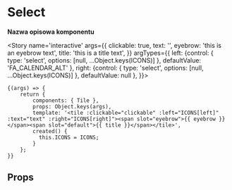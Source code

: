 
<Meta title='atoms/Tile' component={Tile} />

# Select

**Nazwa opisowa komponentu**

<Story name='interactive'
  args={{
      clickable: true,
      text: '',
      eyebrow: 'this is an eyebrow text',
      title: 'this is a title text',
   }}
  argTypes={{
      left: {control: { type: 'select', options: [null, ...Object.keys(ICONS)] }, defaultValue: 'FA_CALENDAR_ALT' },
      right: {control: { type: 'select', options: [null, ...Object.keys(ICONS)] }, defaultValue: null },
  }}>
>
	{(args) => {
		return {
			components: { Tile },
			props: Object.keys(args),
			template: '<tile :clickable="clickable" :left="ICONS[left]" :text="text" :right="ICONS[right]"><span slot="eyebrow">{{ eyebrow }}</span><span slot="default">{{ title }}</span></tile>',
            created() {
              this.ICONS = ICONS;
            }
        };
	}}
</Story>

## Props

<Props of={WnlSelect} />
